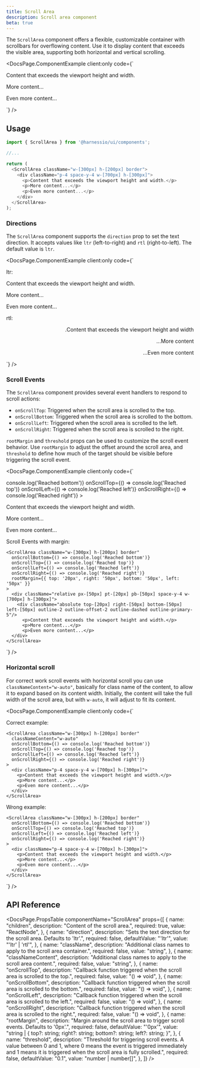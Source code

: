 ```yaml
---
title: Scroll Area
description: Scroll area component
beta: true
---
```


The `ScrollArea` component offers a flexible, customizable container with scrollbars for overflowing content. Use it to display content that exceeds the visible area, supporting both horizontal and vertical scrolling.


<DocsPage.ComponentExample
  client:only
  code={`
<div>
  <ScrollArea className="w-[300px] h-[200px] border">
    <div className="p-4 space-y-4 w-[700px] h-[300px]">
      <p>Content that exceeds the viewport height and width.</p>
      <p>More content...</p>
      <p>Even more content...</p>
    </div>
  </ScrollArea>
</div>`}
/>

## Usage

```typescript jsx
import { ScrollArea } from '@harnessio/ui/components';

//...

return (
  <ScrollArea className="w-[300px] h-[200px] border">
    <div className="p-4 space-y-4 w-[700px] h-[300px]">
      <p>Content that exceeds the viewport height and width.</p>
      <p>More content...</p>
      <p>Even more content...</p>
    </div>
  </ScrollArea>
);
```

### Directions

The `ScrollArea` component supports the `direction` prop to set the text direction. It accepts values like `ltr` (left-to-right) and `rtl` (right-to-left). The default value is `ltr`.

<DocsPage.ComponentExample
  client:only
  code={`
<div className="grid gap-4">
  <div>
    <Text variant="heading-base" color="foreground-1" className="mb-1">ltr:</Text>
    <ScrollArea className="w-[300px] h-[200px] border">
      <div className="p-4 space-y-4 w-[700px] h-[180px]">
        <p>Content that exceeds the viewport height and width.</p>
        <p>More content...</p>
        <p>Even more content...</p>
      </div>
    </ScrollArea>
  </div>

<div>
  <Text variant="heading-base" color="foreground-1" className="mb-1">
    rtl:
  </Text>
  <ScrollArea
    direction="rtl"
    className="w-[300px] h-[200px] border"
  >
    <div dir="rtl" className="p-4 space-y-4 w-[700px] h-[180px]">
      <p>Content that exceeds the viewport height and width.</p>
      <p>More content...</p>
      <p>Even more content...</p>
    </div>
  </ScrollArea>
</div>
</div>`}
/>

### Scroll Events

The `ScrollArea` component provides several event handlers to respond to scroll actions:

- `onScrollTop`: Triggered when the scroll area is scrolled to the top.
- `onScrollBottom`: Triggered when the scroll area is scrolled to the bottom.
- `onScrollLeft`: Triggered when the scroll area is scrolled to the left.
- `onScrollRight`: Triggered when the scroll area is scrolled to the right.

`rootMargin` and `threshold` props can be used to customize the scroll event behavior.
Use `rootMargin` to adjust the offset around the scroll area, and `threshold` to define how much of the target should be visible before triggering the scroll event.

<DocsPage.ComponentExample
  client:only
  code={`
<div>
  <ScrollArea className="w-[300px] h-[200px] border"
    classNameContent="w-auto"
    onScrollBottom={() => console.log('Reached bottom')}
    onScrollTop={() => console.log('Reached top')}
    onScrollLeft={() => console.log('Reached left')}
    onScrollRight={() => console.log('Reached right')}
  >
    <div className="p-4 space-y-4 w-[700px] h-[300px]">
      <p>Content that exceeds the viewport height and width.</p>
      <p>More content...</p>
      <p>Even more content...</p>
    </div>
  </ScrollArea>

  <div>
    <Text variant="heading-base" color="foreground-1" className="mt-4 mb-1">
      Scroll Events with margin:
    </Text>
    
    <ScrollArea className="w-[300px] h-[200px] border" 
      onScrollBottom={() => console.log('Reached bottom')}
      onScrollTop={() => console.log('Reached top')}
      onScrollLeft={() => console.log('Reached left')}
      onScrollRight={() => console.log('Reached right')}
      rootMargin={{ top: '20px', right: '50px', bottom: '50px', left: '50px' }}
    >
      <div className="relative px-[50px] pt-[20px] pb-[50px] space-y-4 w-[700px] h-[300px]">
        <div className="absolute top-[20px] right-[50px] bottom-[50px] left-[50px] outline-2 outline-offset-2 outline-dashed outline-primary-5"/>
          <p>Content that exceeds the viewport height and width.</p>
          <p>More content...</p>
          <p>Even more content...</p>
      </div>
    </ScrollArea>
  </div>
</div>`}
/>

### Horizontal scroll

For correct work scroll events with horizontal scroll you can use `classNameContent="w-auto"`, basically for class name of the content, to allow it to expand based on its content width. Initially, the content will take the full width of the scroll area, but with `w-auto`, it will adjust to fit its content.

<DocsPage.ComponentExample
  client:only
  code={`
<div>
  <div>
    <Text variant="heading-base" color="foreground-1" className="mt-4 mb-1">
      Correct example:
    </Text>
    
    <ScrollArea className="w-[300px] h-[200px] border"
      classNameContent="w-auto"
      onScrollBottom={() => console.log('Reached bottom')}
      onScrollTop={() => console.log('Reached top')}
      onScrollLeft={() => console.log('Reached left')}
      onScrollRight={() => console.log('Reached right')}
    >
      <div className="p-4 space-y-4 w-[700px] h-[300px]">
        <p>Content that exceeds the viewport height and width.</p>
        <p>More content...</p>
        <p>Even more content...</p>
      </div>
    </ScrollArea>
  </div>

  <div>
    <Text variant="heading-base" color="foreground-1" className="mt-4 mb-1">
      Wrong example:
    </Text>
    
    <ScrollArea className="w-[300px] h-[200px] border"
      onScrollBottom={() => console.log('Reached bottom')}
      onScrollTop={() => console.log('Reached top')}
      onScrollLeft={() => console.log('Reached left')}
      onScrollRight={() => console.log('Reached right')}
    >
      <div className="p-4 space-y-4 w-[700px] h-[300px]">
        <p>Content that exceeds the viewport height and width.</p>
        <p>More content...</p>
        <p>Even more content...</p>
      </div>
    </ScrollArea>
  </div>
</div>`}
/>

## API Reference

<DocsPage.PropsTable
  componentName="ScrollArea"
  props={[
    {
      name: "children",
      description: "Content of the scroll area.",
      required: true,
      value: "ReactNode",
    },
    {
      name: "direction",
      description:
        "Sets the text direction for the scroll area. Defaults to 'ltr'.",
      required: false,
      defaultValue: "'ltr'",
      value: "'ltr' | 'rtl'",
    },
    {
      name: "className",
      description:
        "Additional class names to apply to the scroll area container.",
      required: false,
      value: "string",
    },
    {
      name: "classNameContent",
      description:
        "Additional class names to apply to the scroll area content.",
      required: false,
      value: "string",
    },
    {
      name: "onScrollTop",
      description:
        "Callback function triggered when the scroll area is scrolled to the top.",
      required: false,
      value: "() => void",
    },
    {
      name: "onScrollBottom",
      description:
        "Callback function triggered when the scroll area is scrolled to the bottom.",
      required: false,
      value: "() => void",
    },
    {
      name: "onScrollLeft",
      description:
        "Callback function triggered when the scroll area is scrolled to the left.",
      required: false,
      value: "() => void",
    },
    {
      name: "onScrollRight",
      description:
        "Callback function triggered when the scroll area is scrolled to the right.",
      required: false,
      value: "() => void",
    },
    {
      name: "rootMargin",
      description:
        "Margin around the scroll area to trigger scroll events. Defaults to '0px'.",
      required: false,
      defaultValue: "'0px'",
      value:
        "string | { top?: string; right?: string; bottom?: string; left?: string; }",
    },
    {
      name: "threshold",
      description:
        "Threshold for triggering scroll events. A value between 0 and 1, where 0 means the event is triggered immediately and 1 means it is triggered when the scroll area is fully scrolled.",
      required: false,
      defaultValue: "0.1",
      value: "number | number[]",
    },
  ]}
/>
```
